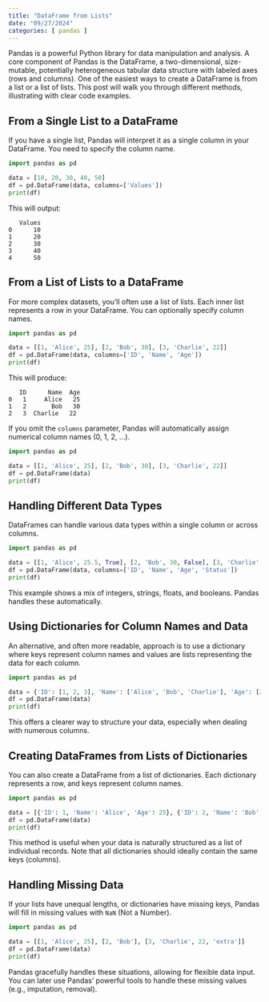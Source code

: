 ```yaml
---
title: "DataFrame from Lists"
date: "09/27/2024"
categories: [ pandas ]
---
```



Pandas is a powerful Python library for data manipulation and analysis.  A core component of Pandas is the DataFrame, a two-dimensional, size-mutable, potentially heterogeneous tabular data structure with labeled axes (rows and columns).  One of the easiest ways to create a DataFrame is from a list or a list of lists. This post will walk you through different methods, illustrating with clear code examples.


##  From a Single List to a DataFrame

If you have a single list, Pandas will interpret it as a single column in your DataFrame. You need to specify the column name.

```python
import pandas as pd

data = [10, 20, 30, 40, 50]
df = pd.DataFrame(data, columns=['Values'])
print(df)
```

This will output:

```
   Values
0      10
1      20
2      30
3      40
4      50
```


## From a List of Lists to a DataFrame

For more complex datasets, you'll often use a list of lists.  Each inner list represents a row in your DataFrame.  You can optionally specify column names.


```python
import pandas as pd

data = [[1, 'Alice', 25], [2, 'Bob', 30], [3, 'Charlie', 22]]
df = pd.DataFrame(data, columns=['ID', 'Name', 'Age'])
print(df)
```

This will produce:


```
   ID      Name  Age
0   1     Alice   25
1   2       Bob   30
2   3  Charlie   22
```

If you omit the `columns` parameter, Pandas will automatically assign numerical column names (0, 1, 2, ...).

```python
import pandas as pd

data = [[1, 'Alice', 25], [2, 'Bob', 30], [3, 'Charlie', 22]]
df = pd.DataFrame(data)
print(df)
```

##  Handling Different Data Types

DataFrames can handle various data types within a single column or across columns.

```python
import pandas as pd

data = [[1, 'Alice', 25.5, True], [2, 'Bob', 30, False], [3, 'Charlie', 22, True]]
df = pd.DataFrame(data, columns=['ID', 'Name', 'Age', 'Status'])
print(df)
```

This example shows a mix of integers, strings, floats, and booleans. Pandas handles these automatically.

##  Using Dictionaries for Column Names and Data

An alternative, and often more readable, approach is to use a dictionary where keys represent column names and values are lists representing the data for each column.

```python
import pandas as pd

data = {'ID': [1, 2, 3], 'Name': ['Alice', 'Bob', 'Charlie'], 'Age': [25, 30, 22]}
df = pd.DataFrame(data)
print(df)
```

This offers a clearer way to structure your data, especially when dealing with numerous columns.


##  Creating DataFrames from Lists of Dictionaries

You can also create a DataFrame from a list of dictionaries. Each dictionary represents a row, and keys represent column names.

```python
import pandas as pd

data = [{'ID': 1, 'Name': 'Alice', 'Age': 25}, {'ID': 2, 'Name': 'Bob', 'Age': 30}, {'ID': 3, 'Name': 'Charlie', 'Age': 22}]
df = pd.DataFrame(data)
print(df)
```

This method is useful when your data is naturally structured as a list of individual records.  Note that all dictionaries should ideally contain the same keys (columns).



##  Handling Missing Data

If your lists have unequal lengths, or dictionaries have missing keys, Pandas will fill in missing values with `NaN` (Not a Number).


```python
import pandas as pd

data = [[1, 'Alice', 25], [2, 'Bob'], [3, 'Charlie', 22, 'extra']]
df = pd.DataFrame(data)
print(df)
```

Pandas gracefully handles these situations, allowing for flexible data input.  You can later use Pandas' powerful tools to handle these missing values (e.g., imputation, removal).

